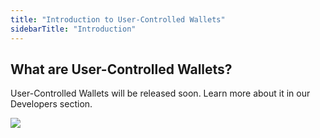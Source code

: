 ```yaml
---
title: "Introduction to User-Controlled Wallets"
sidebarTitle: "Introduction"
---
```


## What are User-Controlled Wallets?

User-Controlled Wallets will be released soon. Learn more about it in our Developers section.

<img src="/images/mpc-wallet/8.png"/>
